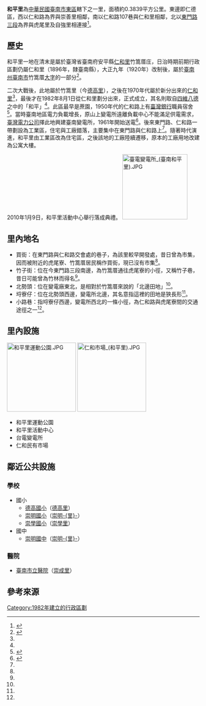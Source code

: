 {{Coord|22.9745842|120.2354061|source:GoogleMaps|display=title}}
{{Otheruses|和平里 |subject=臺南市行政區劃之一|other=其他地區的「和平里」}}
{{ROC Village or Li Info
| Village/LiName = 和平
| Village/Li = 里
| City/CountyName = 臺南市
| DivName = 東區
| OldName = 
| AreaTotal = 0.3839
| Sub = 24
| HouseholdTotal = 
| YearMonth = 
| PopTotal = 
| Male = 
| Female = 
| Longitude = 
| Latitude = 
| Neighbors = [[仁和里_(東區)|仁和里]]、[[崇善里_(東區)|崇善里]]、[[自強里_(東區)|自強里]]、[[虎尾里|虎尾里]]、[[仁德區|仁德區]]
| MapLocation = 臺南市東區和平里.svg
| Head = 洪榮俊
| Address = 仁和路101號
| Website =
| Photo = 和平里活動中心.JPG
| Photo size = 170px
| Caption = 和平里活動中心
}}
'''和平里'''為[[中華民國|中華民國]][[臺南市|臺南市]][[東區_(臺南市)|東區]]轄下之一里，面積約0.3839平方公里。東邊即仁德區，西以仁和路為界與崇善里相鄰，南以仁和路107巷與仁和里相鄰，北以[[東門路_(臺南市)|東門路三段]]為界與虎尾里及自強里相連接<ref name="東">{{cite web|title=各里簡介|url=http://www.tneast.gov.tw/village_1a.php?id=%A9M%A5%AD%A8%BD|accessdate=2010-11-18|publisher=台南市東區區公所|language=zh-tw|archive-date=2020-01-15|archive-url=https://web.archive.org/web/20200115042338/http://www.tneast.gov.tw/village_1a.php?id=%A9M%A5%AD%A8%BD|dead-url=yes}}</ref>。

== 歷史 ==
和平里一地在清末是屬於臺灣省臺南府安平縣[[仁和里_(堡里)|仁和里]]竹篙厝庄，日治時期前期行政區劃仍屬仁和里（1896年，隸臺南縣），大正九年（1920年）改制後，屬於[[臺南州|臺南州]][[臺南市_(州轄市)|臺南市]]竹篙厝[[大字_(行政區劃)|大字]]的一部分<ref name="臺">{{cite book|language=zh-tw|publisher=臺灣省文獻委員會|title=《臺灣地名辭書·卷廿一 臺南市》|author=臺灣省文獻委員會採集組|isbn=957-02-3370-2|pages=301、331、332頁|date=1996年5月}}</ref>。

二次大戰後，此地屬於竹篙里（今[[德高里_(東區)|德高里]]），之後在1970年代屬於新分出來的[[仁和里_(東區)|仁和里]]<ref name="臺"/>，最後才在1982年8月1日從仁和里劃分出來，正式成立，其名則取自[[四維八德|四維八德]]之中的「和平」<ref name="東"/>。此區最早是蔗園，1950年代的仁和路上有[[臺灣銀行|臺灣銀行]]職員宿舍<ref>{{cite book|author=中研院地理資訊科學研究專題中心|title=臺南市街圖(1959)}}</ref>。當時臺南地區電力負載增長，原山上變電所遠離負載中心不能滿足供電需求，[[臺灣電力公司|臺灣電力公司]]擇此地興建臺南變電所，1961年開始送電<ref>{{cite book|author=經濟部國營事業委員會|title=《廿五年來之經濟部所屬國營事業》|year=1971|publisher=經濟部國營事業委員會|location=臺北}}</ref>。後來東門路、仁和路一帶劃設為工業區，住宅與工廠錯落，主要集中在東門路與仁和路上<ref name="臺"/>。隨著時代演進，和平里由工業區改為住宅區，之後該地的工廠陸續遷移，原本的工廠用地改建為公寓大樓。

2010年1月9日，和平里活動中心舉行落成典禮。
[[File:臺電變電所_(臺南和平里).JPG|170px]]

== 里內地名 ==
*買街：在東門路與仁和路交會處的巷子，為該里較早開發處，昔日曾為市集，因而被附近的虎尾寮、竹篙厝居民稱作買街，現已沒有市集<ref name="臺"/>。
*竹子街：位在今東門路三段南邊，為竹篙厝通往虎尾寮的小徑，又稱竹子巷，昔日可能曾為竹林而得名<ref name="臺"/>。
*北勢頭：位在變電廠東北，是相對於竹篙厝來說的「北邊田地」<ref name="臺"/>。
*埒寮仔：位在北勢頭西邊，變電所北邊，其名意指這裡的田地是狹長形<ref name="臺"/>。
*小路巷：指埒寮仔西邊，變電所西北的一條小徑，為仁和路與虎尾寮間的交通途徑之一<ref name="臺"/>。

== 里內設施 ==
[[File:和平里運動公園.JPG|180px]]
[[File:仁和市場_(和平里).JPG|180px]]
*和平里運動公園
*和平里活動中心
*台電變電所
*仁和民有市場

== 鄰近公共設施 ==
=== 學校 ===
*國小
**[[臺南市東區德高國民小學|德高國小]]（[[德高里_(臺南市)|德高里]]）
**[[臺南市東區崇明國民小學|崇明國小]]（[[崇明里|崇明-{里}-]]）
**[[臺南市東區崇學國民小學|崇學國小]]（[[崇學里_(東區)|崇學里]]）
*國中
**[[臺南市立崇明國民中學|崇明國中]]（[[崇明里|崇明-{里}-]]）

=== 醫院 ===
*[[臺南市立醫院|臺南市立醫院]]（[[崇成里|崇成里]]）

==參考來源==
{{reflist}}
{{台南市東區}}
[[Category:1982年建立的行政區劃|Category:1982年建立的行政區劃]]